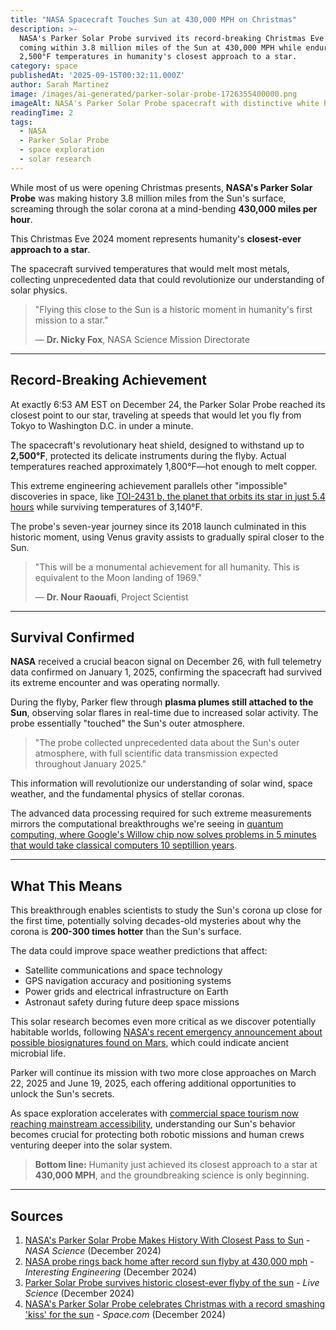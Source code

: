 ```yaml
---
title: "NASA Spacecraft Touches Sun at 430,000 MPH on Christmas"
description: >-
  NASA's Parker Solar Probe survived its record-breaking Christmas Eve flyby,
  coming within 3.8 million miles of the Sun at 430,000 MPH while enduring
  2,500°F temperatures in humanity's closest approach to a star.
category: space
publishedAt: '2025-09-15T00:32:11.000Z'
author: Sarah Martinez
image: /images/ai-generated/parker-solar-probe-1726355400000.png
imageAlt: NASA's Parker Solar Probe spacecraft with distinctive white heat shield flying through the Sun's bright orange corona at 430,000 MPH during historic Christmas Eve flyby, with intense solar plasma effects, corona flares, and dramatic space environment visible around the probe
readingTime: 2
tags:
  - NASA
  - Parker Solar Probe
  - space exploration
  - solar research
---
```


While most of us were opening Christmas presents, **NASA's Parker Solar Probe** was making history 3.8 million miles from the Sun's surface, screaming through the solar corona at a mind-bending **430,000 miles per hour**.

This Christmas Eve 2024 moment represents humanity's **closest-ever approach to a star**.

The spacecraft survived temperatures that would melt most metals, collecting unprecedented data that could revolutionize our understanding of solar physics.

> "Flying this close to the Sun is a historic moment in humanity's first mission to a star."
>
> — **Dr. Nicky Fox**, NASA Science Mission Directorate

---

## Record-Breaking Achievement

At exactly 6:53 AM EST on December 24, the Parker Solar Probe reached its closest point to our star, traveling at speeds that would let you fly from Tokyo to Washington D.C. in under a minute.

The spacecraft's revolutionary heat shield, designed to withstand up to **2,500°F**, protected its delicate instruments during the flyby. Actual temperatures reached approximately 1,800°F—hot enough to melt copper.

This extreme engineering achievement parallels other "impossible" discoveries in space, like [TOI-2431 b, the planet that orbits its star in just 5.4 hours](/space/toi-2431-b-impossible-planet-defies-physics-nasa-discovery) while surviving temperatures of 3,140°F.

The probe's seven-year journey since its 2018 launch culminated in this historic moment, using Venus gravity assists to gradually spiral closer to the Sun.

> "This will be a monumental achievement for all humanity. This is equivalent to the Moon landing of 1969."
>
> — **Dr. Nour Raouafi**, Project Scientist

---

## Survival Confirmed

**NASA** received a crucial beacon signal on December 26, with full telemetry data confirmed on January 1, 2025, confirming the spacecraft had survived its extreme encounter and was operating normally.

During the flyby, Parker flew through **plasma plumes still attached to the Sun**, observing solar flares in real-time due to increased solar activity. The probe essentially "touched" the Sun's outer atmosphere.

> "The probe collected unprecedented data about the Sun's outer atmosphere, with full scientific data transmission expected throughout January 2025."

This information will revolutionize our understanding of solar wind, space weather, and the fundamental physics of stellar coronas.

The advanced data processing required for such extreme measurements mirrors the computational breakthroughs we're seeing in [quantum computing, where Google's Willow chip now solves problems in 5 minutes that would take classical computers 10 septillion years](/technology/quantum-computing-2025-commercial-breakthrough).

---

## What This Means

This breakthrough enables scientists to study the Sun's corona up close for the first time, potentially solving decades-old mysteries about why the corona is **200-300 times hotter** than the Sun's surface.

The data could improve space weather predictions that affect:

- Satellite communications and space technology
- GPS navigation accuracy and positioning systems
- Power grids and electrical infrastructure on Earth
- Astronaut safety during future deep space missions

This solar research becomes even more critical as we discover potentially habitable worlds, following [NASA's recent emergency announcement about possible biosignatures found on Mars](/space/nasa-mars-emergency-discovery-biosignature), which could indicate ancient microbial life.

Parker will continue its mission with two more close approaches on March 22, 2025 and June 19, 2025, each offering additional opportunities to unlock the Sun's secrets.

As space exploration accelerates with [commercial space tourism now reaching mainstream accessibility](/space/space-tourism-reaches-mainstream), understanding our Sun's behavior becomes crucial for protecting both robotic missions and human crews venturing deeper into the solar system.

> **Bottom line:** Humanity just achieved its closest approach to a star at **430,000 MPH**, and the groundbreaking science is only beginning.

---

## Sources

1. [NASA's Parker Solar Probe Makes History With Closest Pass to Sun](https://science.nasa.gov/science-research/heliophysics/nasas-parker-solar-probe-makes-history-with-closest-pass-to-sun/) - _NASA Science_ (December 2024)
2. [NASA probe rings back home after record sun flyby at 430,000 mph](https://interestingengineering.com/space/nasa-solar-probe-alive) - _Interesting Engineering_ (December 2024)
3. [Parker Solar Probe survives historic closest-ever flyby of the sun](https://www.livescience.com/space/space-exploration/nasas-parker-solar-probe-completes-historic-christmas-eve-flyby-of-the-sun-but-it-could-take-days-to-know-if-it-survived) - _Live Science_ (December 2024)
4. [NASA's Parker Solar Probe celebrates Christmas with a record smashing 'kiss' for the sun](https://www.space.com/nasa-parker-solar-probe-christmas-flyby) - _Space.com_ (December 2024)
